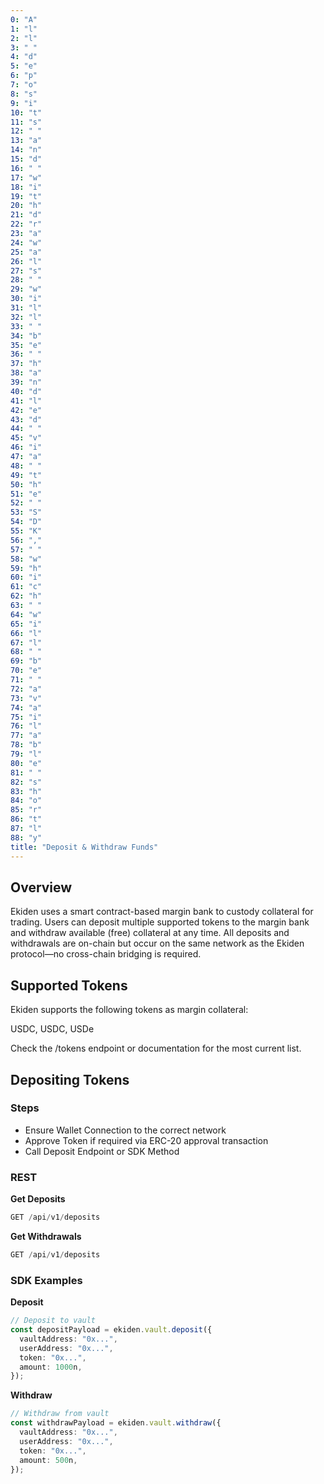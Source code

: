 ```yaml
---
0: "A"
1: "l"
2: "l"
3: " "
4: "d"
5: "e"
6: "p"
7: "o"
8: "s"
9: "i"
10: "t"
11: "s"
12: " "
13: "a"
14: "n"
15: "d"
16: " "
17: "w"
18: "i"
19: "t"
20: "h"
21: "d"
22: "r"
23: "a"
24: "w"
25: "a"
26: "l"
27: "s"
28: " "
29: "w"
30: "i"
31: "l"
32: "l"
33: " "
34: "b"
35: "e"
36: " "
37: "h"
38: "a"
39: "n"
40: "d"
41: "l"
42: "e"
43: "d"
44: " "
45: "v"
46: "i"
47: "a"
48: " "
49: "t"
50: "h"
51: "e"
52: " "
53: "S"
54: "D"
55: "K"
56: ","
57: " "
58: "w"
59: "h"
60: "i"
61: "c"
62: "h"
63: " "
64: "w"
65: "i"
66: "l"
67: "l"
68: " "
69: "b"
70: "e"
71: " "
72: "a"
73: "v"
74: "a"
75: "i"
76: "l"
77: "a"
78: "b"
79: "l"
80: "e"
81: " "
82: "s"
83: "h"
84: "o"
85: "r"
86: "t"
87: "l"
88: "y"
title: "Deposit & Withdraw Funds"
---
```


## Overview

Ekiden uses a smart contract-based margin bank to custody collateral for trading. Users can deposit multiple supported tokens to the margin bank and withdraw available (free) collateral at any time. All deposits and withdrawals are on-chain but occur on the same network as the Ekiden protocol—no cross-chain bridging is required.

## Supported Tokens

Ekiden supports the following tokens as margin collateral:

USDC, USDC, USDe

Check the /tokens endpoint or documentation for the most current list.

## Depositing Tokens

### Steps

- Ensure Wallet Connection to the correct network
- Approve Token if required via ERC-20 approval transaction
- Call Deposit Endpoint or SDK Method

### REST

**Get Deposits**

```ts
GET /api/v1/deposits
```

**Get Withdrawals**

```typescript
GET /api/v1/deposits
```

### SDK Examples

**Deposit**

```typescript
// Deposit to vault
const depositPayload = ekiden.vault.deposit({
  vaultAddress: "0x...",
  userAddress: "0x...",
  token: "0x...",
  amount: 1000n,
});
```

**Withdraw**

```typescript
// Withdraw from vault
const withdrawPayload = ekiden.vault.withdraw({
  vaultAddress: "0x...",
  userAddress: "0x...",
  token: "0x...",
  amount: 500n,
});
```